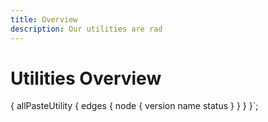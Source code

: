 ```yaml
---
title: Overview
description: Our utilities are rad
---
```



# Utilities Overview

<ComponentOverviewTable componentsList={props.data.allPasteUtility.edges} />

{
  allPasteUtility {
    edges {
      node {
        version
        name
        status
      }
    }
  }
}`;
